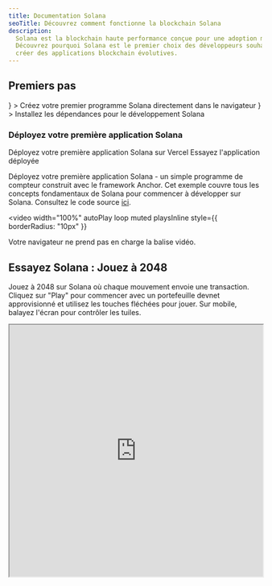 ```yaml
---
title: Documentation Solana
seoTitle: Découvrez comment fonctionne la blockchain Solana
description:
  Solana est la blockchain haute performance conçue pour une adoption massive.
  Découvrez pourquoi Solana est le premier choix des développeurs souhaitant
  créer des applications blockchain évolutives.
---
```


## Premiers pas

<Cards>
  <Card
    title="Démarrage rapide"
    href="/docs/intro/quick-start"
    icon={<Rocket />}
  >
    Créez votre premier programme Solana directement dans le navigateur
  </Card>
  <Card
    title="Configuration de l'environnement local"
    href="/docs/intro/installation"
    icon={<Download />}
  >
    Installez les dépendances pour le développement Solana
  </Card>
</Cards>

### Déployez votre première application Solana

<Cards>
  <Card
    title="Déploiement sur Vercel"
    href="https://vercel.com/new/clone?repository-url=https%3A%2F%2Fgithub.com%2Fsolana-developers%2Fanchor-web3js-nextjs&root-directory=frontend&demo-title=Anchor%20Web3.js%20Next.js%20Demo&demo-description=An%20example%20deployment%20of%20the%20Anchor%20Web3.js%20Next.js%20project.&demo-url=https%3A%2F%2Fanchor-web3js-nextjs.vercel.app%2F&project-name=anchor-web3js-nextjs&repository-name=anchor-web3js-nextjs"
  >
    Déployez votre première application Solana sur Vercel
  </Card>
  <Card
    title="Aperçu Vercel"
    href="https://anchor-web3js-nextjs-jade.vercel.app/"
  >
    Essayez l'application déployée
  </Card>
</Cards>

Déployez votre première application Solana - un simple programme de compteur
construit avec le framework Anchor. Cet exemple couvre tous les concepts
fondamentaux de Solana pour commencer à développer sur Solana. Consultez le code
source [ici](https://github.com/solana-developers/anchor-web3js-nextjs).

<Accordions>
<Accordion title="Démonstration de l'application">

<video
  width="100%"
  autoPlay
  loop
  muted
  playsInline
  style={{
    borderRadius: "10px"
  }}
>
  <source src="/assets/docs/counter.mp4" type="video/mp4" />
  Votre navigateur ne prend pas en charge la balise vidéo.
</video>

</Accordion>
</Accordions>

## Essayez Solana : Jouez à 2048

Jouez à 2048 sur Solana où chaque mouvement envoie une transaction. Cliquez sur
"Play" pour commencer avec un portefeuille devnet approvisionné et utilisez les
touches fléchées pour jouer. Sur mobile, balayez l'écran pour contrôler les
tuiles.

<Accordions>
<Accordion title="Jouer à Solana 2048">

<iframe
  src="https://solplay.de/solana-2048/"
  width="100%"
  height="500"
  style={{
    borderRadius: "12px",
    border: "2px solid rgba(0, 0, 0, 0.2)",
    maxWidth: "100%",
    minHeight: "300px",
    aspectRatio: "1"
  }}
  scrolling="no"
/>

</Accordion>
</Accordions>

Développé par [Jonas](https://x.com/SolPlay_jonas), de l'équipe DevRel de la
Fondation Solana.

## Commencez à apprendre

Découvrez les concepts clés spécifiques au développement Solana.

<Cards>
  <Card title="Comptes" href="/docs/core/accounts">
    Comment Solana stocke les données
  </Card>
  <Card title="Frais sur Solana" href="/docs/core/fees">
    Coûts pour envoyer des transactions sur Solana
  </Card>
  <Card title="Transactions" href="/docs/core/transactions">
    Comment interagir avec le réseau Solana
  </Card>
  <Card title="Programmes" href="/docs/core/programs">
    Smart contracts sur Solana
  </Card>
  <Card title="Adresses dérivées de programmes" href="/docs/core/pda">
    Comment générer des adresses déterministes
  </Card>
  <Card title="Invocation inter-programmes" href="/docs/core/cpi">
    Comment appeler un programme depuis un autre
  </Card>
</Cards>

### Développement côté client

Si vous développez côté client, les SDK suivants, contribués par la communauté,
vous aident à interagir avec le réseau dans des langages populaires :

| Langage    | SDK                                                                                                                                       |
| ---------- | ----------------------------------------------------------------------------------------------------------------------------------------- |
| Rust       | [solana_sdk](https://docs.rs/solana-sdk/latest/solana_sdk/)                                                                               |
| Typescript | [@solana/web3.js](https://github.com/anza-xyz/solana-web3.js)                                                                             |
| Python     | [solders](https://github.com/kevinheavey/solders)                                                                                         |
| Java       | [sava](https://sava.software) ou [solanaj](https://github.com/skynetcap/solanaj) ou [solana4j](https://github.com/LMAX-Exchange/solana4j) |
| C++        | [solcpp](https://github.com/mschneider/solcpp) ou [solana-c](https://github.com/VAR-META-Tech/solana-c-sdk)                               |
| Go         | [solana-go](https://github.com/gagliardetto/solana-go)                                                                                    |
| Kotlin     | [sol4k](https://github.com/sol4k/sol4k) ou [solanaKT](https://github.com/metaplex-foundation/SolanaKT)                                    |
| Dart       | [solana](https://github.com/espresso-cash/espresso-cash-public/tree/master/packages/solana)                                               |
| C#         | [solnet](https://github.com/bmresearch/Solnet)                                                                                            |
| GdScript   | [godot](https://github.com/Virus-Axel/godot-solana-sdk/)                                                                                  |

## Exécuter un validateur

Découvrez ce qu'implique l'exploitation d'un validateur Solana et comment
contribuer à sécuriser le réseau.

<Cards>
  <Card title="Validateurs" href="https://docs.anza.xyz/validator/anatomy">
    Nœuds individuels sécurisant le réseau Solana
  </Card>
  <Card
    title="Configuration requise"
    href="https://docs.anza.xyz/operations/requirements"
  >
    Configuration matérielle recommandée et SOL requis pour exploiter un
    validateur
  </Card>
  <Card
    title="Configuration d'un validateur"
    href="https://docs.anza.xyz/operations/setup-a-validator"
  >
    Configurer un validateur et se connecter à un cluster pour la première fois
  </Card>
</Cards>

## Obtenir de l'aide

Obtenez de l'aide de la communauté Solana sur
[Solana StackExchange](https://solana.stackexchange.com).
